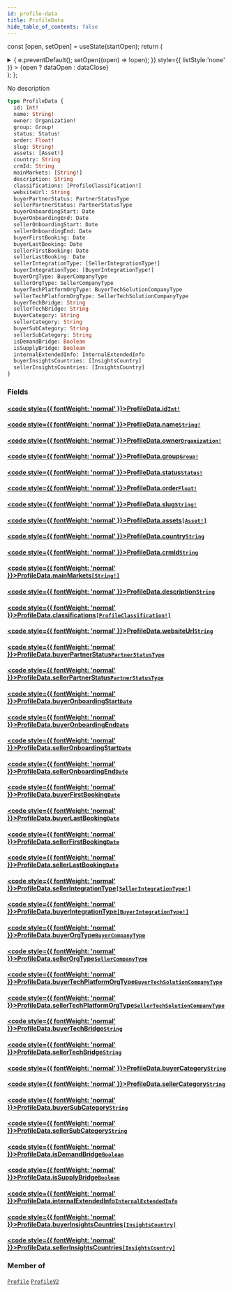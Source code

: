 ```yaml
---
id: profile-data
title: ProfileData
hide_table_of_contents: false
---
```






const [open, setOpen] = useState(startOpen);
return (
<details {...(open ? { open: true } : {})} className="details" style={{ border:'none', boxShadow:'none', background:'var(--ifm-background-color)' }}>
<summary
onClick={(e) => {
e.preventDefault();
setOpen((open) => !open);
}}
style={{ listStyle:'none' }} >
{open ? dataOpen : dataClose}
</summary>
{open && children}
</details>
);
};

No description

```graphql
type ProfileData {
  id: Int!
  name: String!
  owner: Organization!
  group: Group!
  status: Status!
  order: Float!
  slug: String!
  assets: [Asset!]
  country: String
  crmId: String
  mainMarkets: [String!]
  description: String
  classifications: [ProfileClassification!]
  websiteUrl: String
  buyerPartnerStatus: PartnerStatusType
  sellerPartnerStatus: PartnerStatusType
  buyerOnboardingStart: Date
  buyerOnboardingEnd: Date
  sellerOnboardingStart: Date
  sellerOnboardingEnd: Date
  buyerFirstBooking: Date
  buyerLastBooking: Date
  sellerFirstBooking: Date
  sellerLastBooking: Date
  sellerIntegrationType: [SellerIntegrationType!]
  buyerIntegrationType: [BuyerIntegrationType!]
  buyerOrgType: BuyerCompanyType
  sellerOrgType: SellerCompanyType
  buyerTechPlatformOrgType: BuyerTechSolutionCompanyType
  sellerTechPlatformOrgType: SellerTechSolutionCompanyType
  buyerTechBridge: String
  sellerTechBridge: String
  buyerCategory: String
  sellerCategory: String
  buyerSubCategory: String
  sellerSubCategory: String
  isDemandBridge: Boolean
  isSupplyBridge: Boolean
  internalExtendedInfo: InternalExtendedInfo
  buyerInsightsCountries: [InsightsCountry]
  sellerInsightsCountries: [InsightsCountry]
}
```

### Fields

#### [<code style={{ fontWeight: 'normal' }}>ProfileData.<b>id</b></code>](#)<Bullet />[`Int!`](/api/scalars/int) <Badge class="badge badge--secondary" text="non-null"/> <Badge class="badge badge--secondary" text="scalar"/>

>

#### [<code style={{ fontWeight: 'normal' }}>ProfileData.<b>name</b></code>](#)<Bullet />[`String!`](/api/scalars/string) <Badge class="badge badge--secondary" text="non-null"/> <Badge class="badge badge--secondary" text="scalar"/>

>

#### [<code style={{ fontWeight: 'normal' }}>ProfileData.<b>owner</b></code>](#)<Bullet />[`Organization!`](/api/objects/organization) <Badge class="badge badge--secondary" text="non-null"/> <Badge class="badge badge--secondary" text="object"/>

>

#### [<code style={{ fontWeight: 'normal' }}>ProfileData.<b>group</b></code>](#)<Bullet />[`Group!`](/api/objects/group) <Badge class="badge badge--secondary" text="non-null"/> <Badge class="badge badge--secondary" text="object"/>

>

#### [<code style={{ fontWeight: 'normal' }}>ProfileData.<b>status</b></code>](#)<Bullet />[`Status!`](/api/enums/status) <Badge class="badge badge--secondary" text="non-null"/> <Badge class="badge badge--secondary" text="enum"/>

>

#### [<code style={{ fontWeight: 'normal' }}>ProfileData.<b>order</b></code>](#)<Bullet />[`Float!`](/api/scalars/float) <Badge class="badge badge--secondary" text="non-null"/> <Badge class="badge badge--secondary" text="scalar"/>

>

#### [<code style={{ fontWeight: 'normal' }}>ProfileData.<b>slug</b></code>](#)<Bullet />[`String!`](/api/scalars/string) <Badge class="badge badge--secondary" text="non-null"/> <Badge class="badge badge--secondary" text="scalar"/>

>

#### [<code style={{ fontWeight: 'normal' }}>ProfileData.<b>assets</b></code>](#)<Bullet />[`[Asset!]`](/api/objects/asset) <Badge class="badge badge--secondary" text="list"/> <Badge class="badge badge--secondary" text="object"/>

>

#### [<code style={{ fontWeight: 'normal' }}>ProfileData.<b>country</b></code>](#)<Bullet />[`String`](/api/scalars/string) <Badge class="badge badge--secondary" text="scalar"/>

>

#### [<code style={{ fontWeight: 'normal' }}>ProfileData.<b>crmId</b></code>](#)<Bullet />[`String`](/api/scalars/string) <Badge class="badge badge--secondary" text="scalar"/>

>

#### [<code style={{ fontWeight: 'normal' }}>ProfileData.<b>mainMarkets</b></code>](#)<Bullet />[`[String!]`](/api/scalars/string) <Badge class="badge badge--secondary" text="list"/> <Badge class="badge badge--secondary" text="scalar"/>

>

#### [<code style={{ fontWeight: 'normal' }}>ProfileData.<b>description</b></code>](#)<Bullet />[`String`](/api/scalars/string) <Badge class="badge badge--secondary" text="scalar"/>

>

#### [<code style={{ fontWeight: 'normal' }}>ProfileData.<b>classifications</b></code>](#)<Bullet />[`[ProfileClassification!]`](/api/enums/profile-classification) <Badge class="badge badge--secondary" text="list"/> <Badge class="badge badge--secondary" text="enum"/>

>

#### [<code style={{ fontWeight: 'normal' }}>ProfileData.<b>websiteUrl</b></code>](#)<Bullet />[`String`](/api/scalars/string) <Badge class="badge badge--secondary" text="scalar"/>

>

#### [<code style={{ fontWeight: 'normal' }}>ProfileData.<b>buyerPartnerStatus</b></code>](#)<Bullet />[`PartnerStatusType`](/api/enums/partner-status-type) <Badge class="badge badge--secondary" text="enum"/>

>

#### [<code style={{ fontWeight: 'normal' }}>ProfileData.<b>sellerPartnerStatus</b></code>](#)<Bullet />[`PartnerStatusType`](/api/enums/partner-status-type) <Badge class="badge badge--secondary" text="enum"/>

>

#### [<code style={{ fontWeight: 'normal' }}>ProfileData.<b>buyerOnboardingStart</b></code>](#)<Bullet />[`Date`](/api/scalars/date) <Badge class="badge badge--secondary" text="scalar"/>

>

#### [<code style={{ fontWeight: 'normal' }}>ProfileData.<b>buyerOnboardingEnd</b></code>](#)<Bullet />[`Date`](/api/scalars/date) <Badge class="badge badge--secondary" text="scalar"/>

>

#### [<code style={{ fontWeight: 'normal' }}>ProfileData.<b>sellerOnboardingStart</b></code>](#)<Bullet />[`Date`](/api/scalars/date) <Badge class="badge badge--secondary" text="scalar"/>

>

#### [<code style={{ fontWeight: 'normal' }}>ProfileData.<b>sellerOnboardingEnd</b></code>](#)<Bullet />[`Date`](/api/scalars/date) <Badge class="badge badge--secondary" text="scalar"/>

>

#### [<code style={{ fontWeight: 'normal' }}>ProfileData.<b>buyerFirstBooking</b></code>](#)<Bullet />[`Date`](/api/scalars/date) <Badge class="badge badge--secondary" text="scalar"/>

>

#### [<code style={{ fontWeight: 'normal' }}>ProfileData.<b>buyerLastBooking</b></code>](#)<Bullet />[`Date`](/api/scalars/date) <Badge class="badge badge--secondary" text="scalar"/>

>

#### [<code style={{ fontWeight: 'normal' }}>ProfileData.<b>sellerFirstBooking</b></code>](#)<Bullet />[`Date`](/api/scalars/date) <Badge class="badge badge--secondary" text="scalar"/>

>

#### [<code style={{ fontWeight: 'normal' }}>ProfileData.<b>sellerLastBooking</b></code>](#)<Bullet />[`Date`](/api/scalars/date) <Badge class="badge badge--secondary" text="scalar"/>

>

#### [<code style={{ fontWeight: 'normal' }}>ProfileData.<b>sellerIntegrationType</b></code>](#)<Bullet />[`[SellerIntegrationType!]`](/api/enums/seller-integration-type) <Badge class="badge badge--secondary" text="list"/> <Badge class="badge badge--secondary" text="enum"/>

>

#### [<code style={{ fontWeight: 'normal' }}>ProfileData.<b>buyerIntegrationType</b></code>](#)<Bullet />[`[BuyerIntegrationType!]`](/api/enums/buyer-integration-type) <Badge class="badge badge--secondary" text="list"/> <Badge class="badge badge--secondary" text="enum"/>

>

#### [<code style={{ fontWeight: 'normal' }}>ProfileData.<b>buyerOrgType</b></code>](#)<Bullet />[`BuyerCompanyType`](/api/enums/buyer-company-type) <Badge class="badge badge--secondary" text="enum"/>

>

#### [<code style={{ fontWeight: 'normal' }}>ProfileData.<b>sellerOrgType</b></code>](#)<Bullet />[`SellerCompanyType`](/api/enums/seller-company-type) <Badge class="badge badge--secondary" text="enum"/>

>

#### [<code style={{ fontWeight: 'normal' }}>ProfileData.<b>buyerTechPlatformOrgType</b></code>](#)<Bullet />[`BuyerTechSolutionCompanyType`](/api/enums/buyer-tech-solution-company-type) <Badge class="badge badge--secondary" text="enum"/>

>

#### [<code style={{ fontWeight: 'normal' }}>ProfileData.<b>sellerTechPlatformOrgType</b></code>](#)<Bullet />[`SellerTechSolutionCompanyType`](/api/enums/seller-tech-solution-company-type) <Badge class="badge badge--secondary" text="enum"/>

>

#### [<code style={{ fontWeight: 'normal' }}>ProfileData.<b>buyerTechBridge</b></code>](#)<Bullet />[`String`](/api/scalars/string) <Badge class="badge badge--secondary" text="scalar"/>

>

#### [<code style={{ fontWeight: 'normal' }}>ProfileData.<b>sellerTechBridge</b></code>](#)<Bullet />[`String`](/api/scalars/string) <Badge class="badge badge--secondary" text="scalar"/>

>

#### [<code style={{ fontWeight: 'normal' }}>ProfileData.<b>buyerCategory</b></code>](#)<Bullet />[`String`](/api/scalars/string) <Badge class="badge badge--secondary" text="scalar"/>

>

#### [<code style={{ fontWeight: 'normal' }}>ProfileData.<b>sellerCategory</b></code>](#)<Bullet />[`String`](/api/scalars/string) <Badge class="badge badge--secondary" text="scalar"/>

>

#### [<code style={{ fontWeight: 'normal' }}>ProfileData.<b>buyerSubCategory</b></code>](#)<Bullet />[`String`](/api/scalars/string) <Badge class="badge badge--secondary" text="scalar"/>

>

#### [<code style={{ fontWeight: 'normal' }}>ProfileData.<b>sellerSubCategory</b></code>](#)<Bullet />[`String`](/api/scalars/string) <Badge class="badge badge--secondary" text="scalar"/>

>

#### [<code style={{ fontWeight: 'normal' }}>ProfileData.<b>isDemandBridge</b></code>](#)<Bullet />[`Boolean`](/api/scalars/boolean) <Badge class="badge badge--secondary" text="scalar"/>

>

#### [<code style={{ fontWeight: 'normal' }}>ProfileData.<b>isSupplyBridge</b></code>](#)<Bullet />[`Boolean`](/api/scalars/boolean) <Badge class="badge badge--secondary" text="scalar"/>

>

#### [<code style={{ fontWeight: 'normal' }}>ProfileData.<b>internalExtendedInfo</b></code>](#)<Bullet />[`InternalExtendedInfo`](/api/objects/internal-extended-info) <Badge class="badge badge--secondary" text="object"/>

>

#### [<code style={{ fontWeight: 'normal' }}>ProfileData.<b>buyerInsightsCountries</b></code>](#)<Bullet />[`[InsightsCountry]`](/api/objects/insights-country) <Badge class="badge badge--secondary" text="list"/> <Badge class="badge badge--secondary" text="object"/>

>

#### [<code style={{ fontWeight: 'normal' }}>ProfileData.<b>sellerInsightsCountries</b></code>](#)<Bullet />[`[InsightsCountry]`](/api/objects/insights-country) <Badge class="badge badge--secondary" text="list"/> <Badge class="badge badge--secondary" text="object"/>

>

### Member of

[`Profile`](/api/objects/profile) <Badge class="badge badge--secondary" text="object"/><Bullet />[`ProfileV2`](/api/objects/profile-v2) <Badge class="badge badge--secondary" text="object"/>
